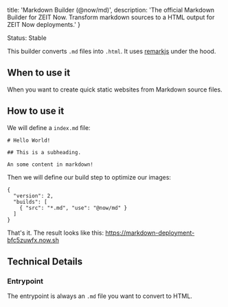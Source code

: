 
  title: 'Markdown Builder (@now/md)',
  description:
    'The official Markdown Builder for ZEIT Now. Transform markdown sources to a HTML output for ZEIT Now deployments.'
}

<Tag>Status: Stable</Tag>

This builder converts `.md` files into `.html`. It uses [remarkjs](https://github.com/remarkjs/remark) under the hood.

## When to use it

When you want to create quick static websites from Markdown source files.

## How to use it

We will define a `index.md` file:

```
# Hello World!

## This is a subheading.

An some content in markdown!
```

Then we will define our build step to optimize our images:

```
{
  "version": 2,
  "builds": [
    { "src": "*.md", "use": "@now/md" }
  ]
}
```

That's it. The result looks like this: https://markdown-deployment-bfc5zuwfx.now.sh

## Technical Details

### Entrypoint

The entrypoint is always an `.md` file you want to convert to HTML.

